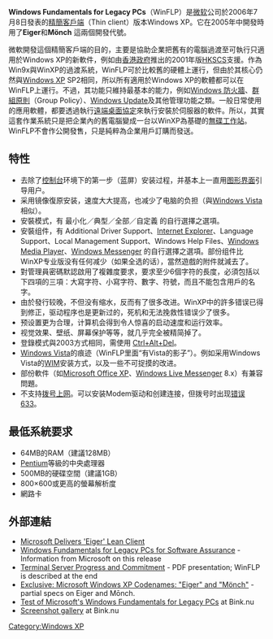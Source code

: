 {{noteTA
|G1=IT
|G2=Windows
}}
{{windows XP}}
'''Windows Fundamentals for Legacy PCs'''（WinFLP）是[[微软|微软]]公司於2006年7月8日發表的[[精簡客戶端|精簡客戶端]]（Thin client）版本Windows XP。它在2005年中開發時用了'''Eiger'''和'''Mönch''' 這兩個開發代號。

微軟開發這個精簡客戶端的目的，主要是協助企業把舊有的電腦過渡至可執行只適用於Windows XP的新軟件，例如由[[香港政府|香港政府]]推出的2001年版[[HKSCS|HKSCS]]支援。作為Win9x與WinXP的過渡系統，WinFLP可於比較舊的硬體上運行，但由於其核心仍然與[[Windows_XP|Windows XP]] SP2相同，所以所有適用於Windows XP的軟體都可以在WinFLP上運行。不過，其功能只維持最基本的能力，例如[[Windows_防火牆|Windows 防火牆]]、[[群組原則|群組原則]]（Group Policy）、[[Windows_Update|Windows Update]]及其他管理功能之類。一般日常使用的應用軟體，都要透過執行[[遠端桌面協定|遠端桌面協定]]來執行安裝於伺服器的軟件。所以，其實這套作業系統只是把企業內的舊電腦變成一台以WinXP為基礎的[[無碟工作站|無碟工作站]]。
<!-- WinFLP is not intended to be a general-purpose operating system, and as such will not be made available through retail or [[OEM|OEM]] channels. Microsoft sees WinFLP as an inexpensive upgrade option for corporations that have a number of Windows 9x computers, but won't invest in new hardware to support a full operating system. It is available to [[Microsoft_Software_Assurance|Software Assurance]] customers.

Just like previous Microsoft Windows codenames, [[Whistler|Whistler]] and [[Windows_"Vienna"|Blackcomb]], [[Eiger|Eiger]] and [[Mönch|Mönch]] are mountains. Whistler and Blackcomb are in [[British_Columbia|British Columbia]], [[Eiger|Eiger]] and [[Mönch|Mönch]] in [[Switzerland|Switzerland]].
-->
WinFLP不會作公開發售，只是純粹為企業用戶訂購而發送。

== 特性 ==
*去除了[[命令行界面|控制台]]环境下的第一步（蓝屏）安装过程，并基本上一直用[[图形界面|图形界面]]引导用户。
*采用镜像復原安装，速度大大提高，也减少了电脑的负担（與[[Windows_Vista|Windows Vista]]相似）。
*安裝模式，有 最小化／典型／全部／自定義 的自行選擇之選項。
*安裝组件，有 Additional Driver Support、[[Internet_Explorer|Internet Explorer]]、Language Support、Local Management Support、Windows Help Files、[[Windows_Media_Player|Windows Media Player]]、[[Windows_Messenger|Windows Messenger]] 的自行選擇之選項。部份组件比WinXP专业版没有任何减少（如果全选的话），當然遊戲的附件就減去了。
*對管理員密碼默認啟用了複雜度要求，要求至少6個字符的長度，必須包括以下四項的三項：大寫字符、小寫字符、數字、符號，而且不能包含用戶的名字。
*由於發行较晚，不但没有缩水，反而有了很多改进。WinXP中的許多错误已得到修正，驱动程序也是更新过的，死机和无法挽救性错误少了很多。
*预设置更为合理，计算机会得到令人惊喜的启动速度和运行效率。
*视觉效果、壁纸、屏幕保护等等，就几乎完全被精简掉了。
*登錄模式與2003方式相同，需使用 [[Ctrl+Alt+Del|Ctrl+Alt+Del]]。
*[[Windows_Vista|Windows Vista]]的痕迹（WinFLP里面“有Vista的影子”）。例如采用Windows Vista的[[WIM|WIM]]安装方式，以及一些不可捉摸的改进。
*部份軟件（如[[Microsoft_Office_XP|Microsoft Office XP]]、[[Windows_Live_Messenger|Windows Live Messenger]] 8.x）有兼容問題。
*不支持[[拨号上网|拨号上网]]。可以安装Modem驱动和创建连接，但拨号时出现[[错误633|错误633]]。

== 最低系統要求 ==
*64MB的RAM（建議128MB）
*[[Pentium|Pentium]]等級的中央處理器
*500MB的硬碟空間（建議1GB）
*800×600或更高的螢幕解析度
*網路卡

== 外部連結 ==
*[https://archive.is/20130427035038/http://www.microsoft-watch.com/article2/0,2180,1987951,00.asp Microsoft Delivers 'Eiger' Lean Client]
* [https://web.archive.org/web/20060718203106/http://www.microsoft.com/licensing/programs/sa/benefits/fundamentals.mspx Windows Fundamentals for Legacy PCs for Software Assurance] - Information from Microsoft on this release
* [https://web.archive.org/web/20060311134630/http://www.digicomp.ch/misc/documents/citrixday/Microsoft_Terminal_Server_Progress_and_Commitment.pdf Terminal Server Progress and Commitment] - PDF presentation; WinFLP is described at the end
* [https://web.archive.org/web/20060717153100/http://bink.nu/Article3812.bink Exclusive: Microsoft Windows XP Codenames: "Eiger" and "Mönch"] - partial specs on Eiger and Mōnch.
* [https://web.archive.org/web/20121023080228/http://bink.nu/Article7745.bink Test of Microsoft's Windows Fundamentals for Legacy PCs] at Bink.nu
* [https://web.archive.org/web/20060901045542/http://bink.nu/photos/news_article_images/category1021.aspx Screenshot gallery] at Bink.nu

{{History_of_Windows}}

[[Category:Windows_XP|Category:Windows XP]]